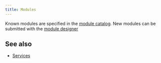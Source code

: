 ---
title: Modules
---



<FilteredDeviceSpecificationList count={20} shuffle={true} />

Known modules are specified in the [module catalog](/reference/module-definition). 
New modules can be submitted with the [module designer](/tools/device-designer)

## See also

* [Services](/services)
